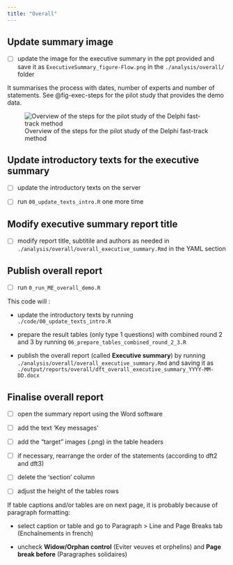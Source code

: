 ```yaml
---
title: "Overall"
---
```


## Update summary image

-   [ ] update the image for the executive summary in the ppt provided and save it as `ExecutiveSummary_figure-Flow.png` in the `./analysis/overall/` folder

It summarises the process with dates, number of experts and number of statements. See @fig-exec-steps for the pilot study that provides the demo data.

![Overview of the steps for the pilot study of the Delphi fast-track method](_img/ExecutiveSummary_figure-Flow.png){#fig-exec-steps fig-align="center"}

## Update introductory texts for the executive summary

-   [ ] update the introductory texts on the server

-   [ ] run `00_update_texts_intro.R` one more time

## Modify executive summary report title

-   [ ] modify report title, subtitile and authors as needed in `./analysis/overall/overall_executive_summary.Rmd` in the YAML section

## Publish overall report

-   [ ] run `0_run_ME_overall_demo.R`

This code will :

-   update the introductory texts by running `./code/00_update_texts_intro.R`

-   prepare the result tables (only type 1 questions) with combined round 2 and 3 by running `06_prepare_tables_combined_round_2_3.R`

-   publish the overall report (called **Executive summary**) by running `./analysis/overall/overall_executive_summary.Rmd` and saving it as `./output/reports/overall/dft_overall_executive_summary_YYYY-MM-DD.docx`

## Finalise overall report

-   [ ] open the summary report using the Word software

-   [ ] add the text 'Key messages'

-   [ ] add the "target" images (.png) in the table headers

-   [ ] if necessary, rearrange the order of the statements (according to dft2 and dft3)

-   [ ] delete the 'section' column

-   [ ] adjust the height of the tables rows

::: callout-tip
If table captions and/or tables are on next page, it is probably because of paragraph formatting:

-   select caption or table and go to Paragraph \> Line and Page Breaks tab (Enchaînements in french)

-   uncheck **Widow/Orphan control** (Eviter veuves et orphelins) and **Page break before** (Paragraphes solidaires)
:::
